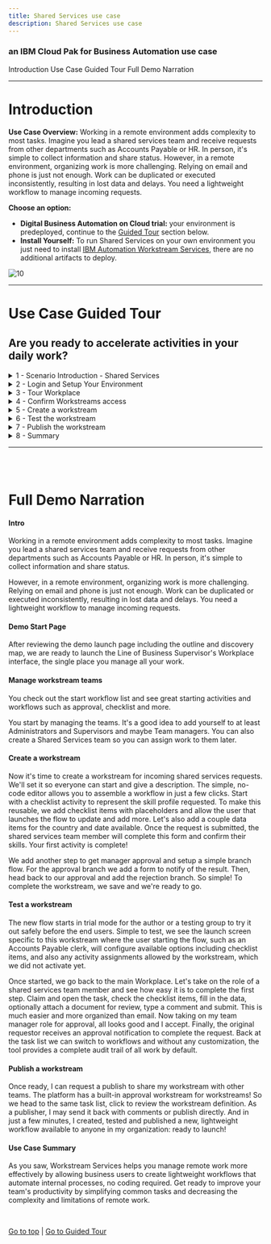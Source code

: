 ```yaml
---
title: Shared Services use case
description: Shared Services use case
---
```


### an IBM Cloud Pak for Business Automation use case

<AnchorLinks>
  <AnchorLink>Introduction</AnchorLink>
  <AnchorLink>Use Case Guided Tour</AnchorLink>
  <AnchorLink>Full Demo Narration</AnchorLink>
</AnchorLinks>

***

# Introduction

**Use Case Overview:** Working in a remote environment adds complexity to most tasks. Imagine you lead a shared services team and receive requests from other departments such as Accounts Payable or HR. In person, it's simple to collect information and share status. However, in a remote environment, organizing work is more challenging. Relying on email and phone is just not enough. Work can be duplicated or executed inconsistently, resulting in lost data and delays. You need a lightweight workflow to manage incoming requests.

**Choose an option:**

  * **Digital Business Automation on Cloud trial:** your environment is predeployed, continue to the [Guided Tour](#use-case-guided-tour) section below.
  * **Install Yourself:** To run Shared Services on your own environment you just need to install <a href="https://www.ibm.com/docs/en/cloud-paks/cp-biz-automation/21.0.x?topic=software-automation-workstream-services" target="_blank">IBM Automation Workstream Services</a>, there are no additional artifacts to deploy.

 ![10](./images/Slide2.png)

***

# Use Case Guided Tour

## Are you ready to accelerate activities in your daily work?

<details>
<summary>1 - Scenario Introduction - Shared Services</summary>

<Row>
<Column colLg={5} colMd={5}>

**Demo Video**

<ArticleCard
    color="dark"
    title="Demo Video - Shared Services Request"
    subTitle="In this demo, you will learn how to use lightweight workflows to manage incoming requests"
    href="https://ibm.biz/cp4ba-shared-services-video"
    actionIcon="arrowRight"
    color="dark"
    >

![](./images/sharedServicesThumbnail.png)

</ArticleCard>
</Column>
<Column colLg={7} colMd={7}>

**Demo Outline**

[Full Demo Narration](#full-demo-narration)

1. Use Case Overview
1. Focus Corp Demo Dashboard review
1. Workstream Supervisor persona
    1. Workplace Tour
    1. Confirm Workstreams access
    1. Create workstream
    1. Test workstream
    1. Publish workstream
1. Use case review and value of lightweight workflow applications

<br/>

</Column>
</Row>
<Row>
<Column colLg={4} colMd={4}>

**Discovery Map**

![1](./images/sharedServices_map.png)
<br/>

</Column>
<Column colLg={6} colMd={6}>

<br/>

</Column>
</Row>

[Go to top](#introduction) | [Go to Guided Tour](#use-case-guided-tour)

</details>

<details>
<summary>2 - Login and Setup Your Environment</summary>

<br/>

<details>
<summary style="margin-left: 40px">Option 2A - Are you using a Digital Business Automation on Cloud Trial or Demo Environment?</summary>

<br/>

<p style="margin-left: 40px">

1. Login to your Digital Business Automation on Cloud trial or demo <a href="http://automationcloud.ibm.com" target="_blank">here</a> to access your portal.
1. Administrator Users, expand the following section to access additional steps to setup access for yourself and others in your environment:

</p>

<br/>

<details>
<summary style="margin-left: 80px">Additional on Cloud Administrator Setup</summary>

<p style="margin-left: 80px">

1. Open the menu in the upper left.
1. Under **Administer subscriptions**, click **Access management**.
1. Locate or search for your user and ensure all environments (Development and so on) are activated.
1. Click the pencil icon on the right side of your user row and ensure the required roles are selected (below is an example set of roles for a user to access all capabilities).
1. Optionally, add all administrator roles as appropriate (below for reference).

</p>

<br/>

<Row>
<Column colLg={4} colMd={4}>

**All User Access Roles**

![2](./images/required-roles.png)
<br/>

</Column>
<Column colLg={4} colMd={4}>

**All Administrator Roles**

![2](./images/all-admin-roles.png)
<br/>

</Column>
</Row>

<br/>

</details>

<br/>

<p style="margin-left: 40px">

3. Standard Users, once your administrator (either trial or demo admin) completed setup of your access, please continue.
4. Open the Focus Corp Demo Dashboard
    1. Open the menu in the upper left
    2. Select **Production** and then **Run**
    3. Click the **Process Portal** tile
    4. Wait for the portal to load in a new browser window/tab

     ![11](./images/Slide4.png)

    5. On the left menu, under the **Dashboards**, click **Show more/less…**
    6. Click **Focus Corp Demos Dashboard**
    7. Wait for the dashboard to load on the right

     ![12](./images/Slide5.png)

    8. Start by reviewing the available demos, they all represent an entry point to business automation so you can easily get started.
    <br/>

     ![13](./images/Slide6.png)

    <br/>

    9. When ready, click the green **Shared Services** button to launch the demo.

     ![13](./images/Slide8.png)

    <br/>

    10. Check the tabs to learn more about the demo
        1. **Storyboard Outline**
        1. **Demo Discovery Map**

     ![13](./images/Slide9.png)

    11. Navigate to the **Launch the Demo** tab and then click on the picture of the **Line of Business Supervisor**

     ![13](./images/Slide10.png)

</p>

</details>

<br/>

<details>
<summary style="margin-left: 40px">Option 2B - Are You Using Your Own Environment (not an on Cloud trial/demo)?</summary>

<br/>

<p style="margin-left: 40px">

1. Ask your administrator for the URL to Workplace (or the Navigator desktop for Workplace) and the login credentials.
1. Log in to the URL provided
1. Please continue to the next section

</p>

<br/>

</details>

<br/>
<br/>

[Go to top](#introduction) | [Go to Guided Tour](#use-case-guided-tour)

</details>

<details>
<summary>3 - Tour Workplace</summary>

#### Manage your work, don't let it manage you

<br/>
You are now a manager leading a Shared Services team that receives requests from other departments such as Accounts Payable or HR for assistance.
As a Line of Business Supervisor, you decide to create a lightweight workflow application to manage incoming requests and avoid a disorganized email inbox.

<br/>
<br/>

1. Allow Workplace to fully load and then look around.  If no one has used Workplace yet, it might be empty similar to below

 ![13](./images/Slide11.png)

<br/>

Once it is used, tasks and workflows will appear and the counters at the top will populate based on due date (**On track** and **Overdue**) and expected completion based on past performance (**At risk**). All views can be easily configured using built-in filter and search.

 ![13](./images/Slide12.png)

<br/>

2. Click on the blue **Start workflow** button highlighted in red above and review the activities and workflows available to launch, but do not launch any yet.

 ![13](./images/Slide13.png)

<br/>

3. When done, close the **Start workflow** dialog.

<br/>

[Go to top](#introduction) | [Go to Guided Tour](#use-case-guided-tour)

</details>

<details>
<summary>4 - Confirm Workstreams access</summary>

<br/>

To start using Workplace, your administrator must first assign you, and any of your colleagues, a workstreams team which controls access in the Workplace environment.

<br/>

1. Click the menu grid icon in the upper right corner.
2. If you see **Create workstreams** you have been given the required access to continue (Note, if you do not see this menu option, close the menu, wait 5-10 seconds and try again)

 ![13](./images/Slide17.png)

<br/>

3. If you do not have **Create workstreams** in your menu, contact your administrator and ask for the Configurators workstream team to be added and be sure to refresh your browser window to make it effective.
4. Administrator Users, expand the following section to access additional steps to setup access for yourself and others in Workplace:

<br/>

<details>
<summary style="margin-left: 40px">Additional Workstreams Administrator Setup</summary>

<p style="margin-left: 40px">

<br/>

1. Click the menu grid icon in the upper right corner and select **Manage workstream teams**.
2. Click the radio button to the left of **Administrators** and wait for the right side list to load, which may be empty.

 ![13](./images/Slide15.png)

<br/>

3. Click the plus sign in the right side to search for and add a new user to the team.  It is recommended to add yourself to **Administrators** and **Configurators** and optionally **Team managers**.

 ![13](./images/Slide16.png)

<br/>

4. Optionally, create a new team named **Shared Services** and add yourself to represent assigning work to your team.
5. **IMPORTANT**: now that you have the correct teams set, refresh your browser window/tab to make the roles effective.
6. You will know once the role is effective when you click the menu grid icon in the upper right corner and see the following options.

 ![13](./images/Slide17.png)

<br/>

</p>

</details>

<br/>

[Go to top](#introduction) | [Go to Guided Tour](#use-case-guided-tour)

</details>

<details>
<summary>5 - Create a workstream</summary>

<br/>

As a Supervisor, you are now ready to create a new workstream and publish it so the departments you work with, such as Accounts Payable and HR, can submit their requests in an organized manner.

<br/>

1. Click the menu grid icon in the upper right corner and select **Create workstreams**

 ![13](./images/Slide18.png)

<br/>

2. Review the workstreams provided with the platform as examples that you can keep or edit or wait and review once you create your own workstream.
3. Once done reviewing, click the blue **New** button and configure your definition as pictured below, then click **Next** when ready.

 ![13](./images/Slide19.png)

> NOTE: selecting **All users** will allow any user in the system to submit a new request to your team; this could also be restricted to a team that you create, if desired.

<br/>

4. Review the workstream editor:
    1. Your workflow will show vertically on the left.
    1. The currently selected activity in your workflow is configurable on the right.
    1. A draft can be saved at any time
    1. The Save button will place the workflow in trial mode for testers to try out.
5. Name the first activity **Skill profile** and select **Checklist** as the type.

<br/>

 ![13](./images/Slide20.png)

<br/>

6. Scroll down on the right side to configure your workflow's first activity
    1. Add some checklist items.
    1. Select **Allow users to update the checklist at start** (it might make sense to use placeholders as depicted below).
     ![13](./images/Slide21.png)
    1. Activate the data items slider, click **Select data items**, click the plus sign and add two data items as pictured below.
    1. Select each data item and **Add selected items**.
     ![13](./images/Slide22.png)
    1. Click **Who is responsible for this activity** and choose either **Shared Services**, if you created that optional team and added yourself, or **All users**.  Note, if you leave this screen to go check the teams, be sure to save a draft first.
     ![13](./images/Slide23.png)

<br/>

7. When you are done and ready to create your second activity, you can either:
   * click the plus icon at the bottom, or
   * scroll to the top and click the plus icon in the left side flow diagram.
8. Name the second activity **Approve Resource** and select **Approval** as the type.  This creates a two-way branch in the flow.

 ![13](./images/Slide24.png)

<br/>

9. As above, click the plus sign next to **If approved** to add a third activity for that branch.
    1. Name the third activity **Approval Notification**
    1. Select **Form** as the type.
    1. Optionally click **Select data items** to add some data and select Read only.

 ![13](./images/Slide25.png)

<br/>

10. In the left diagram, click the **Approve Resource** activity box, then click the plus sign next to **If rejected** to add a fourth and final activity for the other branch.
    1. Name the fourth activity **Denial Notification**
    1.  Select **Form** as the type.
    1. Optionally add data as Read only.
11. You may change the **Who is responsible for this activity** selection for the two notification activities to **The user who starts the workstream** and/or the approval activity to **Team managers** (just make sure you are a member of the selected team).

### Congratulations, you created your first lightweight workflow!  Anyone can submit and route a workflow to the Shared Services team who respond with their skills and an approval with a notification sent to the submitter with the response.

<br/>
<br/>

12. When complete, scroll to the top and click the blue **Save** button to put the workflow in trial mode

 ![13](./images/Slide26.png)

<br/>

[Go to top](#introduction) | [Go to Guided Tour](#use-case-guided-tour)

</details>

<details>
<summary>6 - Test the workstream</summary>

<br/>

It is time to test your new workstream. There is a built-in Testers group that allows you to delegate this role but for now, let us test ourselves.

<br/>

1. Click the menu grid icon in the upper right corner and select **Create workstreams**.
2. Locate the new workstream you just created and click the three-dot menu on the right, then select **Test**.

 ![13](./images/Slide27.png)

<br/>

3. The initialization screen is specific to this workflow; read the instructions and scroll down to customize the checklist available to you as the workflow starter.  An example is below

 ![13](./images/Slide28.png)

<br/>

4. Once ready, scroll to the top right and click the blue **Start workstream** button.
5. To test the first task as a Shared Services team member, click the menu grid icon in the upper right corner and select **Workplace**
6. You should see a **Skill profile** task in the list, click the name and claim it.

> Note: if you do not see the task in the list, you can either click the magnifying glass and search for `skill` or click the browser refresh button.  The task list may not refresh automatically in some browsers so searching should be faster than a full refresh.

 ![13](./images/Slide29.png)

<br/>

7. You are now testing as a Shared Services resource on the team you lead.
    1. Check off the items in the checklist
    1. Fill in the data fields
    1. Optionally upload a document or picture to securely include in the request.
    1. Optionally add a comment.
    1. Submit the task.

 ![13](./images/Slide30.png)

<br/>

8. Back at the task list, use the magnifying glass to search for **Approve Resource** and claim the task.

 ![13](./images/Slide31.png)

<br/>

9. You are now the shared services team manager again, time to approve or decline the request.
    1. Review the approval screen.
    1. If you added data, it is read-only by default
    1. If you added comments in the previous task, they are present.
    1. Either **Reject** or **Approve** the request.

 ![13](./images/Slide32.png)

<br/>

10. Back at the task list, use the magnifying glass to search for **Notification** and claim the task.

 ![13](./images/Slide33.png)

<br/>

11. You are now the original submitter/requestor such as an Accounts Payable team member.
    1. Review the notification, including optional data and comments.
    1. When done, click **Complete** at the upper right.

 ![13](./images/Slide34.png)

<br/>

[Go to top](#introduction) | [Go to Guided Tour](#use-case-guided-tour)

</details>

<details>
<summary>7 - Publish the workstream</summary>

<br/>

After testing, you are ready to publish your new workflow.

<br/>

1. Click the menu grid icon in the upper right corner and select **Create workstreams**
2. Locate the new workstream you just created and click the three-dot menu on the right, then select **Request publish**.

 ![13](./images/Slide35.png)

<br/>

### The system has a built-in workflow for approving and publishing -- a workstream for publishing workstreams!

<br/>

3. Choose to **Assign to any publisher** and click **Assign**

 ![13](./images/Slide36.png)

<br/>

4. Confirm the workflow is in the **Published requested** status as below.

 ![13](./images/Slide37.png)

<br/>

5. Click the menu grid icon in the upper right corner and select **Workplace**.
6. Locate or search for the task titled **Workstream review...** and click to claim it.

 ![13](./images/Slide38.png)

<br/>

7. Review the workstream and note the **Read-only** notice next to the name since you are only reviewing, not editing.
8. Click to **Publish** the workflow.

 ![13](./images/Slide39.png)

<br/>

9. Click **Start workflow** and locate the just published workflow to launch.

 ![13](./images/Slide40.png)

### In just a few minutes, you created, tested and published a new, lightweight workflow available to anyone in your organization!

<br/>
<br/>

[Go to top](#introduction) | [Go to Guided Tour](#use-case-guided-tour)

</details>

<details>
<summary>8 - Summary</summary>

<br/>

As you saw, Workstream Services helps you manage remote work more effectively by allowing business users to create lightweight workflows that automate internal processes, no coding required. Get ready to improve your team's productivity by simplifying common tasks and decreasing the complexity and limitations of remote work.

<br/>

[Go to top](#introduction) | [Go to Guided Tour](#use-case-guided-tour)

</details>

***

<br/>
<br/>

# Full Demo Narration

#### Intro

Working in a remote environment adds complexity to most tasks.  Imagine you lead a shared services team and receive requests from other departments such as Accounts Payable or HR. In person, it's simple to collect information and share status.

However, in a remote environment, organizing work is more challenging.  Relying on email and phone is just not enough. Work can be duplicated or executed inconsistently, resulting in lost data and delays.  You need a lightweight workflow to manage incoming requests.

#### Demo Start Page

After reviewing the demo launch page including the outline and discovery map, we are ready to launch the Line of Business Supervisor's Workplace interface, the single place you manage all your work.

#### Manage workstream teams

You check out the start workflow list and see great starting activities and workflows such as approval, checklist and more.

You start by managing the teams.  It's a good idea to add yourself to at least Administrators and Supervisors and maybe Team managers.  You can also create a Shared Services team so you can assign work to them later.

#### Create a workstream

Now it's time to create a workstream for incoming shared services requests.  We'll set it so everyone can start and give a description.  The simple, no-code editor allows you to assemble a workflow in just a few clicks.  Start with a checklist activity to represent the skill profile requested.  To make this reusable, we add checklist items with placeholders and allow the user that launches the flow to update and add more.  Let's also add a couple data items for the country and date available.  Once the request is submitted, the shared services team member will complete this form and confirm their skills.  Your first activity is complete!

We add another step to get manager approval and setup a simple branch flow.  For the approval branch we add a form to notify of the result.  Then, head back to our approval and add the rejection branch.  So simple!  To complete the workstream, we save and we're ready to go.

#### Test a workstream

The new flow starts in trial mode for the author or a testing group to try it out safely before the end users.  Simple to test, we see the launch screen specific to this workstream where the user starting the flow, such as an Accounts Payable clerk, will configure available options including checklist items, and also any activity assignments allowed by the workstream, which we did not activate yet.

Once started, we go back to the main Workplace.  Let's take on the role of a shared services team member and see how easy it is to complete the first step. Claim and open the task, check the checklist items, fill in the data, optionally attach a document for review, type a comment and submit.  This is much easier and more organized than email.  Now taking on my team manager role for approval, all looks good and I accept.  Finally, the original requestor receives an approval notification to complete the request. Back at the task list we can switch to workflows and without any customization, the tool provides a complete audit trail of all work by default.

#### Publish a workstream

Once ready, I can request a publish to share my workstream with other teams.  The platform has a built-in approval workstream for workstreams!  So we head to the same task list, click to review the workstream definition.  As a publisher, I may send it back with comments or publish directly.  And in just a few minutes, I created, tested and published a new, lightweight workflow available to anyone in my organization: ready to launch!

#### Use Case Summary

As you saw, Workstream Services helps you manage remote work more effectively by allowing business users to create lightweight workflows that automate internal processes, no coding required. Get ready to improve your team's productivity by simplifying common tasks and decreasing the complexity and limitations of remote work.


<br/>

[Go to top](#introduction) | [Go to Guided Tour](#use-case-guided-tour)
